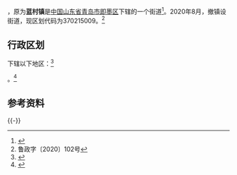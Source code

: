 {{中国乡级行政区
|景观照片文件名 = 
|景观照片描述 = 
|汉语拼音 = 
|其他语言 = 
|其他语言名称 = 
|旧称 = 
|地名出处 = 
|位置图文件名 = 
|位置图描述 = 
|自定义图片= 
|建置时间 = 
|政府驻地 = 
|毗邻 = 
|总面积 = 
|总人口 = 
|总人口年份 = 
|户籍人口 = 
|户籍人口年份 = 
|常住人口 = 
|常住人口年份 = 
|人口密度 = 
|GDP = 
|GDP年份 = 
|邮政编码 = 
|电话区号 = 532
|官方网站 =
|网站名称 = 
|37/02/82/105/000}}

'''{{PAGENAMEBASE}}'''，原为'''蓝村镇'''是[[中华人民共和国|中国]][[山东省|山东省]][[青岛市|青岛市]][[即墨区|即墨区]]下辖的一个街道<ref>{{PRC admin/ref sgc|{{PRC admin/parent|37/02/15/105/000}}}}</ref>。2020年8月，撤镇设街道，现区划代码为370215009。<ref>鲁政字〔2020〕102号</ref>

== 行政区划 ==
{{PAGENAMEBASE}}下辖以下地区：<ref>{{PRC admin/ref sgc|37/02/15/105/000}}</ref>

{{PRC admin/children|37/02/15/105/000}}。<ref>{{Cite web|url=http://www.stats.gov.cn/tjsj/tjbz/tjyqhdmhcxhfdm/2015/37/02/82/370282105.html|title=统计用区划和城乡划分代码/山东省/青岛市/即墨市/蓝村镇|accessdate=2017-04-23|author=国家统计局|date=2015-09-30|publisher=}}</ref>
== 参考资料 ==
{{Reflist}}
{{-}}
{{青岛市即墨区行政区划}}
{{PRC admin/navcat|37/02/15/105/000}}
